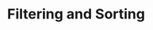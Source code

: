 ---
title: Filtering and Sorting
slug: language-manager/2_explaining/filtering-and-sorting
sidebar:
  order: 2
---